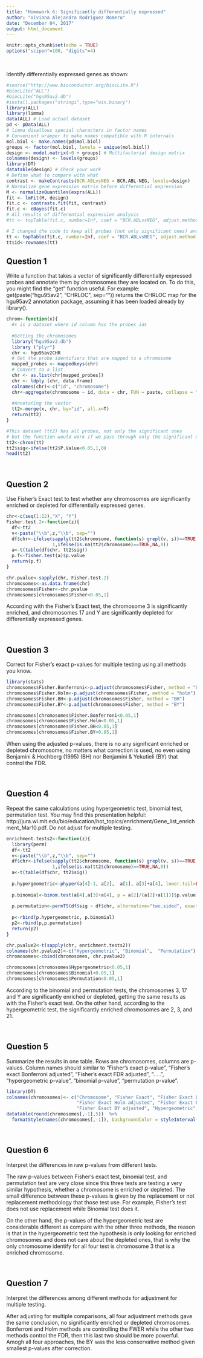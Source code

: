 ```yaml
---
title: "Homework 6: Significantly differentially expressed"
author: "Viviana Alejandra Rodriguez Romero"
date: "December 04, 2017"
output: html_document
---
```


```r
knitr::opts_chunk$set(echo = TRUE)
options("scipen"=100, "digits"=4)
```

<br />  

Identify differentially expressed genes as shown:

```r
#source("http://www.bioconductor.org/biocLite.R")
#biocLite("ALL")
#biocLite("hgu95av2.db")
#install.packages("stringi",type="win.binary")
library(ALL)
library(limma)
data(ALL) # Load actual dataset
pd <- pData(ALL)
# limma disallows special characters in factor names
# Convenient wrapper to make names compatible with R internals
mol.biol <- make.names(pd$mol.biol)
groups <- factor(mol.biol, levels = unique(mol.biol))
design <- model.matrix(~0 + groups) # Multifactorial design matrix
colnames(design) <- levels(groups)
library(DT)
datatable(design) # Check your work
# Define what to compare with what
contrast <- makeContrasts(BCR.ABLvsNEG = BCR.ABL-NEG, levels=design)
# Normalize gene expression matrix before differential expression
M <- normalizeQuantiles(exprs(ALL))
fit <- lmFit(M, design)
fit.c <- contrasts.fit(fit, contrast)
fit.c <- eBayes(fit.c)
# All results of differential expression analysis
#tt <- topTable(fit.c, number=Inf, coef = "BCR.ABLvsNEG", adjust.method = "none", p.value = 0.05)

# I changed the code to keep all probes (not only significant ones) and p-values and make easy the testing part
tt <- topTable(fit.c, number=Inf, coef = "BCR.ABLvsNEG", adjust.method = "none")
tt$id<-rownames(tt) 
```   

## Question 1 

Write a function that takes a vector of significantly differentially expressed probes and annotate them by chromosomes they are located on. To do this, you might find the "get" function useful. For example: get(paste("hgu95av2", "CHRLOC", sep="")) returns the CHRLOC map for the hgu95av2 annotation package, assuming it has been loaded already by library().

```r
chrom<-function(x){
  #x is a dataset where id column has the probes ids
  
  #Getting the chromosomes
  library("hgu95av2.db")
  library ("plyr")
  chr <- hgu95av2CHR
  # Get the probe identifiers that are mapped to a chromosome
  mapped_probes <- mappedkeys(chr)
  # Convert to a list
  chr <- as.list(chr[mapped_probes])
  chr <- ldply (chr, data.frame)
  colnames(chr)<-c("id", "chromosome")
  chr<-aggregate(chromosome ~ id, data = chr, FUN = paste, collapse = " ")
  
  #Annotating the vector
  tt2<-merge(x, chr, by="id", all.x=T) 
  return(tt2)
}

#This dataset (tt2) has all probes, not only the significant ones
# but the function would work if we pass through only the significant ones
tt2<-chrom(tt)
tt2$sig<-ifelse(tt2$P.Value<0.05,1,0)
head(tt2)
```

<p> </p>


<br />   

## Question 2

Use Fisher's Exact test to test whether any chromosomes are significantly enriched or depleted for differentially expressed genes.


```r
chr<-c(seq(1:22),"X", "Y")
Fisher.test.2<-function(z){
  df<-tt2
  v<-paste("\\b",z,"\\b", sep="")
  df$chr<-ifelse(sapply(tt2$chromosome, function(s) grepl(v, s))==TRUE,
                 1,ifelse(is.na(tt2$chromosome)==TRUE,NA,0))
  a<-t(table(df$chr, tt2$sig))
  p.f<-fisher.test(a)$p.value
  return(p.f)
}

chr.pvalue<-sapply(chr, Fisher.test.2)
chromosomes<-as.data.frame(chr)
chromosomes$Fisher<-chr.pvalue
chromosomes[chromosomes$Fisher<0.05,1]
```


<p> </p>


According with the Fisher's Exact test, the chromosome 3 is significantly enriched, and chromosomes 17 and Y are significantly depleted for differentially expressed genes.

<br />   

## Question 3  

Correct for Fisher's exact p-values for multiple testing using all methods you know.

```r
library(stats)
chromosomes$Fisher.Bonferroni<-p.adjust(chromosomes$Fisher, method = "bonferroni")
chromosomes$Fisher.Holm<-p.adjust(chromosomes$Fisher, method = "holm")
chromosomes$Fisher.BH<-p.adjust(chromosomes$Fisher, method = "BH") 
chromosomes$Fisher.BY<-p.adjust(chromosomes$Fisher, method = "BY")

chromosomes[chromosomes$Fisher.Bonferroni<0.05,1]
chromosomes[chromosomes$Fisher.Holm<0.05,1]
chromosomes[chromosomes$Fisher.BH<0.05,1]
chromosomes[chromosomes$Fisher.BY<0.05,1]
```

<p> </p>

When using the adjusted p-values, there is no any significant enriched or depleted chromosome, no matters what correction is used, no even using Benjamini & Hochberg (1995) (BH) nor Benjamini & Yekutieli (BY) that control the FDR. 

<br />  


## Question 4 

Repeat the same calculations using hypergeometric test, binomial test, permutation test. You may find this presentation helpful: http://jura.wi.mit.edu/bio/education/hot_topics/enrichment/Gene_list_enrichment_Mar10.pdf. Do not adjust for multiple testing.

<p> </p>

```r
enrichment.tests2<-function(z){
  library(perm)   
  df<-tt2
  v<-paste("\\b",z,"\\b", sep="")
  df$chr<-ifelse(sapply(tt2$chromosome, function(s) grepl(v, s))==TRUE,
                 1,ifelse(is.na(tt2$chromosome)==TRUE,NA,0))
  a<-t(table(df$chr, tt2$sig))
  
  p.hypergeometric<-phyper(a[4]-1, a[2],  a[1], a[3]+a[4], lower.tail=FALSE)
 
  p.binomial<-binom.test(a[4],a[3]+a[4], p = a[2]/(a[2]+a[1]))$p.value
  
  p.permutation<-permTS(df$sig ~ df$chr, alternative="two.sided", exact=TRUE)$p.value
  
  p<-rbind(p.hypergeometric, p.binomial)
  p2<-rbind(p,p.permutation)
  return(p2)
}

chr.pvalue2<-t(sapply(chr, enrichment.tests2))
colnames(chr.pvalue2)<-c("Hypergeometric", "Binomial",  "Permutation")
chromosomes<-cbind(chromosomes, chr.pvalue2)

chromosomes[chromosomes$Hypergeometric<0.05,1]
chromosomes[chromosomes$Binomial<0.05,1]
chromosomes[chromosomes$Permutation<0.05,1]
```

<p> </p>


According to the binomial and permutation tests, the chromosomes 3, 17 and Y are significantly enriched or depleted, getting the same results as with the Fisher's exact test. On the other hand, according to the hypergeometric test, the significantly enriched chromosomes are 2, 3, and 21.   

<br />   

## Question 5 

Summarize the results in one table. Rows are chromosomes, columns are p-values. Column names should similar to "Fisher's exact p-value", "Fisher's exact Bonferroni adjusted", "Fisher's exact FDR adjusted", ". . . ", "hypergeometric p-value", "binomial p-value", "permutation p-value".

<p> </p>

```r
library(DT)
colnames(chromosomes)<- c("Chromosome", "Fisher Exact", "Fisher Exact Bonferroni adjusted",
                          "Fisher Exact Holm adjusted", "Fisher Exact BH adjusted",
                          "Fisher Exact BY adjusted", "Hypergeometric", "Binomial", "Permutation")
datatable(round(chromosomes[,-1],5))  %>% 
  formatStyle(names(chromosomes[,-1]), backgroundColor = styleInterval(0.05, c('yellow', 'white')))
```

<br />   

## Question 6

Interpret the differences in raw p-values from different tests.

<p> </p>


The raw p-values between Fisher's exact test, binomial test, and permutation test are very close since this three tests are testing a very similar hypothesis, whether a chromosome is enriched or depleted. The small difference between these p-values is given by the replacement or not replacement methodology that those test use. For example, Fisher's test does not use replacement while Binomial test does it. 

On the other hand, the p-values of the hypergeometric test are considerable different as compare with the other three methods, the reason is that in the hypergeometric test the hypothesis is only looking for enriched chromosomes and does not care about the depleted ones, that is why the only chromosome identify for all four test is chromosome 3 that is a enriched chromosome.  

<br />   

## Question 7

Interpret the differences among different methods for adjustment for multiple testing.

<p> </p>

After adjusting for multiple comparisons, all four adjustment methods gave the same conclusion, no significantly enriched or depleted chromosomes. Bonferroni and Holm methods are controlling the FWER while the other two methods control the FDR, then this last two should be more powerful. Amogh all four approaches, the BY was the less conservative method given smallest p-values after correction. 

